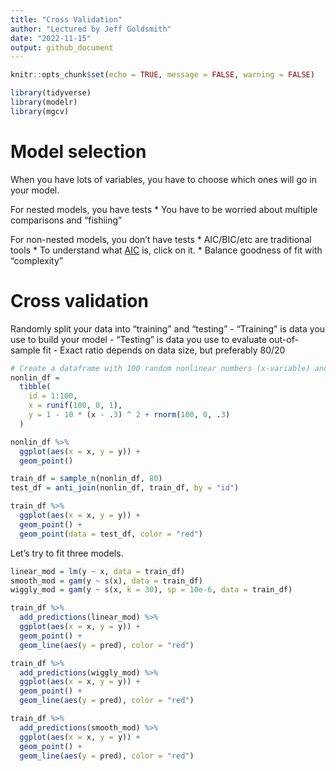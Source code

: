 ```yaml
---
title: "Cross Validation"
author: "Lectured by Jeff Goldsmith"
date: "2022-11-15"
output: github_document
---
```


```r
knitr::opts_chunk$set(echo = TRUE, message = FALSE, warning = FALSE)

library(tidyverse)
library(modelr)
library(mgcv)
```

# Model selection

When you have lots of variables, you have to choose which ones will go in your model.

For nested models, you have tests
* You have to be worried about multiple comparisons and "fishiing"

For non-nested models, you don't have tests
* AIC/BIC/etc are traditional tools 
  * To understand what [AIC](https://www.scribbr.com/statistics/akaike-information-criterion/) is, click on it.
* Balance goodness of fit with "complexity"

# Cross validation

Randomly split your data into "training" and "testing"
- "Training" is data you use to build your model
- "Testing" is data you use to evaluate out-of-sample fit
- Exact ratio depends on data size, but preferably 80/20

```r
# Create a dataframe with 100 random nonlinear numbers (x-variable) and a y-variable that depends on x-variable.
nonlin_df = 
  tibble(
    id = 1:100,
    x = runif(100, 0, 1),
    y = 1 - 10 * (x - .3) ^ 2 + rnorm(100, 0, .3)
  )

nonlin_df %>% 
  ggplot(aes(x = x, y = y)) + 
  geom_point()
```

```r
train_df = sample_n(nonlin_df, 80)
test_df = anti_join(nonlin_df, train_df, by = "id")
```

```r
train_df %>% 
  ggplot(aes(x = x, y = y)) + 
  geom_point() +
  geom_point(data = test_df, color = "red")
```

Let's try to fit three models.

```r
linear_mod = lm(y ~ x, data = train_df)
smooth_mod = gam(y ~ s(x), data = train_df)
wiggly_mod = gam(y ~ s(x, k = 30), sp = 10e-6, data = train_df)
```

```r
train_df %>% 
  add_predictions(linear_mod) %>% 
  ggplot(aes(x = x, y = y)) +
  geom_point() +
  geom_line(aes(y = pred), color = "red")

train_df %>% 
  add_predictions(wiggly_mod) %>% 
  ggplot(aes(x = x, y = y)) +
  geom_point() +
  geom_line(aes(y = pred), color = "red")

train_df %>% 
  add_predictions(smooth_mod) %>% 
  ggplot(aes(x = x, y = y)) +
  geom_point() +
  geom_line(aes(y = pred), color = "red")
```


